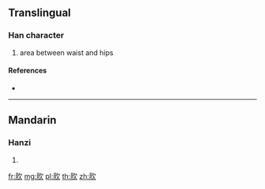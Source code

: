 {{character info/new}}
==Translingual==

===Han character===
{{Han char|rn=130|rad=肉|as=04|sn=8|four=|canj=BNO}}

# area between waist and hips

====References====
* {{Han ref|kx=0976.210|dkj=29325|hdz=32051.050|uh=80B7|ud=32951}}

----

==Mandarin==

===Hanzi===
{{cmn-hanzi|pin=[[qiān]] ([[qian1]])|wg=ch'ien<sup>1</sup>}}

# {{defn|lang=cmn|sort=肉04}}

[[fr:肷]]
[[mg:肷]]
[[pl:肷]]
[[th:肷]]
[[zh:肷]]